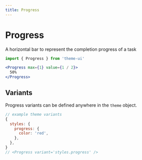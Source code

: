 ```yaml
---
title: Progress
---
```


# Progress

A horizontal bar to represent the completion progress of a task

```js
import { Progress } from 'theme-ui'
```

```jsx live=true
<Progress max={1} value={1 / 2}>
  50%
</Progress>
```

## Variants

Progress variants can be defined anywhere in the `theme` object.

```js
// example theme variants
{
  styles: {
    progress: {
      color: 'red',
    },
  },
}
// <Progress variant='styles.progress' />
```
